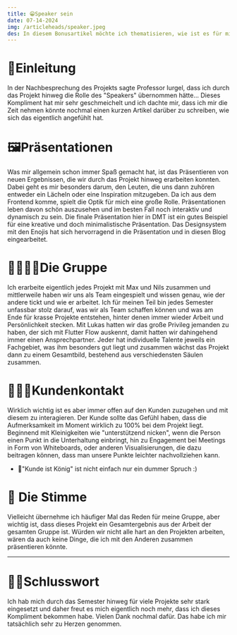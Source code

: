 ```yaml
---
title: 😁Speaker sein
date: 07-14-2024
img: /articleheads/speaker.jpeg
des: In diesem Bonusartikel möchte ich thematisieren, wie ist es für mich war der "Speaker" zu sein.
---
```


# 📕Einleitung
In der Nachbesprechung des Projekts sagte Professor Iurgel, dass ich durch das Projekt hinweg die Rolle des "Speakers" übernommen hätte...
Dieses Kompliment hat mir sehr geschmeichelt und ich dachte mir, dass ich mir die Zeit nehmen könnte nochmal einen kurzen Artikel darüber zu schreiben, wie sich das eigentlich angefühlt hat.

# 🖼️Präsentationen
Was mir allgemein schon immer Spaß gemacht hat, ist das Präsentieren von neuen Ergebnissen, die wir durch das Projekt hinweg erarbeiten konnten. Dabei geht es mir besonders darum, den Leuten, die uns dann zuhören entweder ein Lächeln oder eine Inspiration mitzugeben. Da ich aus dem Frontend komme, spielt die Optik für mich eine große Rolle. Präsentationen leben davon schön auszusehen und im besten Fall noch interaktiv und dynamisch zu sein. Die finale Präsentation hier in DMT ist ein gutes Beispiel für eine kreative und doch minimalistische Präsentation. Das Designsystem mit den Enojis hat sich hervorragend in die Präsentation und in diesen Blog eingearbeitet.

# 🫱🏻‍🫲🏻Die Gruppe
Ich erarbeite eigentlich jedes Projekt mit Max und Nils zusammen und mittlerweile haben wir uns als Team eingespielt und wissen genau, wie der andere tickt und wie er arbeitet. Ich für meinen Teil bin jedes Semester unfassbar stolz darauf, was wir als Team schaffen können und was am Ende für krasse Projekte entstehen, hinter denen immer wieder Arbeit und Persönlichkeit stecken. Mit Lukas hatten wir das große Privileg jemanden zu haben, der sich mit Flutter Flow auskennt, damit hatten wir dahingehend immer einen Ansprechpartner. Jeder hat individuelle Talente jeweils ein Fachgebiet, was ihm besonders gut liegt und zusammen wächst das Projekt dann zu einem Gesamtbild, bestehend aus verschiedensten Säulen zusammen.

# 👨🏻‍💻Kundenkontakt
Wirklich wichtig ist es aber immer offen auf den Kunden zuzugehen und mit diesem zu interagieren. Der Kunde sollte das Gefühl haben, dass die Aufmerksamkeit im Moment wirklich zu 100% bei dem Projekt liegt. Beginnend mit Kleinigkeiten wie "unterstützend nicken", wenn die Person einen Punkt in die Unterhaltung einbringt, hin zu Engagement bei Meetings in Form von Whiteboards, oder anderen Visualisierungen, die dazu beitragen können, dass man unsere Punkte leichter nachvollziehen kann.

<ul><li>👑"Kunde ist König" ist nicht einfach nur ein dummer Spruch :)</li></ul>

# 🎤 Die Stimme
Vielleicht übernehme ich häufiger Mal das Reden für meine Gruppe, aber wichtig ist, dass dieses Projekt ein Gesamtergebnis aus der Arbeit der gesamten Gruppe ist. Würden wir nicht alle hart an den Projekten arbeiten, wären da auch keine Dinge, die ich mit den Anderen zusammen präsentieren könnte.

----
# 👋🏻Schlusswort
Ich hab mich durch das Semester hinweg für viele Projekte sehr stark eingesetzt und daher freut es mich eigentlich noch mehr, dass ich dieses Kompliment bekommen habe. Vielen Dank nochmal dafür. Das habe ich mir tatsächlich sehr zu Herzen genommen.